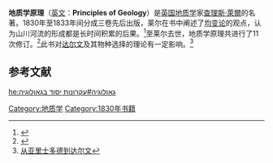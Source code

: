 {{Infobox Book 
| name = 地質學原理
| title_orig = {{lang|en|Principles of Geology, being an attempt to explain the former changes of the Earth's surface, by reference to causes now in operation}}
| translator = 
| image = [[File:Lyell_Principles_frontispiece.jpg|250px]]
| image_caption = 卷頭插畫，美國第二版，1857年
| author = [[查理斯·萊爾|查理斯·萊爾]]
| illustrator = 
| cover_artist = 
| country = [[倫敦|倫敦]]
| language = [[英文|英文]]
| series = 
| subject = [[地質學|地質學]]
| genre = 
| publisher = John Murray
| release_date = 1830–33年
| media_type = 
| pages = 
| isbn = 
| preceded_by = 
| followed_by = 
}}

'''地质学原理'''（[[英文|英文]]：'''Principles of Geology'''）是[[英国|英国]][[地质学|地质学]]家[[查理斯·萊爾|查理斯·萊爾]]的名著。1830年至1833年间分成三卷先后出版，莱尔在书中阐述了[[均变论|均变论]]的观点，认为山川河流的形成都是长时间积累的后果。<ref>{{Cite web |url=http://www.dlkp.gov.cn/keputiandi/earth/article/Print.Asp?ID=23&Page=2 |title=2 灾变论与渐变论 |accessdate=2010-02-26 |archive-date=2004-11-05 |archive-url=https://web.archive.org/web/20041105024638/http://www.dlkp.gov.cn/keputiandi/earth/article/Print.Asp?ID=23 |dead-url=no }}</ref>至莱尔去世，地质学原理共进行了11次修订。<ref>{{Cite web |url=http://www.ahpst.net.cn/kp_2/khyz/200432110638.shtml |title=莱伊尔的地球观 |accessdate=2010-02-26 |archive-date=2005-11-09 |archive-url=https://web.archive.org/web/20051109103253/http://www.ahpst.net.cn/kp_2/khyz/200432110638.shtml |dead-url=no }}</ref>此书对[[达尔文|达尔文]]及其物种选择的理论有一定影响。<ref>[http://www.sciencenet.cn/sbhtmlnews/2009/5/219849.html 从亚里士多德到达尔文]{{dead link|date=2017年12月 |bot=InternetArchiveBot |fix-attempted=yes }}</ref>

==参考文献==
{{reflist}}
{{生物学史}}
[[Category:地质学|Category:地质学]]
[[Category:1830年书籍|Category:1830年书籍]]

[[he:גאולוגיה#עקרונות_יסוד_בגאולוגיה|he:גאולוגיה#עקרונות יסוד בגאולוגיה]]